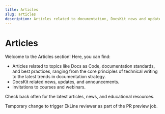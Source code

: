 ```yaml
---
title: Articles
slug: articles
description: Articles related to documentation, DocsKit news and updates, and invitations to events. 
---
```

# Articles

Welcome to the Articles section! Here, you can find: 

* Articles related to topics like Docs as Code, documentation standards, and best practices, ranging from the core principles of technical writing to the latest trends in documentation strategy.
* DocsKit related news, updates, and announcements. 
* Invitations to courses and webinars. 

Check back often for the latest articles, news, and educational resources. 

Temporary change to trigger EkLine reviewer as part of the PR preview job.
